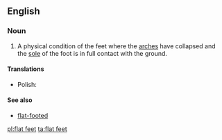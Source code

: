 {{also|flatfeet}}
==English==
{{wikipedia}}

===Noun===
{{en-noun|sg=[[flat]] [[feet]]|-}}

# {{pluralonly}} A physical condition of the feet where the [[arch|arches]] have collapsed and the [[sole]] of the foot is in full contact with the ground.

====Translations====
{{trans-top|physical condition of the feet}}
* Polish: {{t|pl|płaskostopie|n}}
{{trans-mid}}
{{trans-bottom}}

====See also====
* [[flat-footed]]

[[pl:flat feet]]
[[ta:flat feet]]